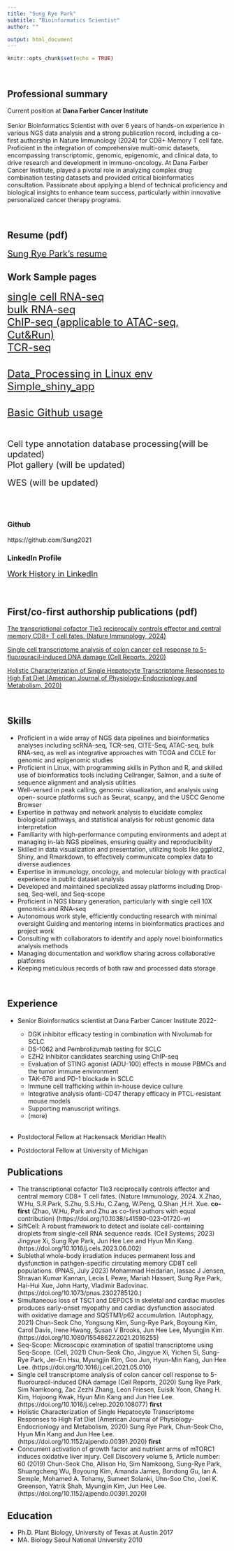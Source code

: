 ```yaml
---
title: "Sung Rye Park"
subtitle: "Bioinformatics Scientist"
author: ""

output: html_document
---
```


```r
knitr::opts_chunk$set(echo = TRUE)
```
<br>

## Professional summary  

Current position at  **Dana Farber Cancer Institute**  
<br>
Senior Bioinformatics Scientist with over 6 years of hands-on experience in various NGS data analysis and a strong publication record, including a co-first authorship in Nature Immunology (2024) for CD8+ Memory T cell fate. Proficient in the integration of comprehensive multi-omic datasets, encompassing transcriptomic, genomic, epigenomic, and clinical data, to drive research and development in immuno-oncology. At Dana Farber Cancer Institute, played a pivotal role in analyzing complex drug combination testing datasets and provided critical bioinformatics consultation. Passionate about applying a blend of technical proficiency and biological insights to enhance team success, particularly within innovative personalized cancer therapy programs.    

<br>

## Resume (pdf) <a id="resume-pdf"></a>   
<a href="info/resume/SungRyePark_resume2405.pdf" style="font-size: 20px;">Sung Rye Park's resume</a><br>


## Work Sample pages<a id="samples"></a>     

<a href="samplePages/scRNAseq.html" style="font-size: 24px;">single cell RNA-seq</a><br>
<a href="samplePages/RNAseq.html" style="font-size: 24px;">bulk RNA-seq</a><br>
<a href="samplePages/ChIP_seq.html" style="font-size: 24px;">ChIP-seq (applicable to ATAC-seq, Cut&Run)</a><br>
<a href="samplePages/TCR_seq.html" style="font-size: 24px;">TCR-seq</a><br>


<br>
<a href="etc/Data_Processing.html" style="font-size: 24px;">Data_Processing in Linux env</a><br>
<a href="samplePages/Simple_RShiny_app_gene_gene_scatterplot.html" style="font-size: 24px;">Simple_shiny_app</a><br>

<br>
<a href="etc/Basic_github.html" style="font-size: 24px;">Basic Github usage</a><br>

<br>


<span style="font-size: 20px;">Cell type annotation database processing(will be updated)</span><br> 
<span style="font-size: 20px;">Plot gallery (will be updated) </span><br>  
<span style="font-size: 20px;">WES (will be updated)</span><br>
<br>
<br><br>


### Github  <a id="github"></a>     
https://github.com/Sung2021 

### LinkedIn Profile  <a id="linkedin"></a>   

<a href="https://www.linkedin.com/in/sung-rye-park-8a130098/" style="font-size: 18px;">Work History in LinkedIn</a><br>
<br><br>


## First/co-first authorship publications (pdf)  <a id="first_author"></a>  

<a href="info/papers/NI_Sung_s41590-023-01720-w_reduced_size2.pdf" style="font-size: 14px;">The transcriptional cofactor Tle3 reciprocally controls effector and central memory CD8+ T cell fates. (Nature Immunology, 2024)</a><br>

<a href="info/papers/CellReports.2020.Sung_reduced_size2.pdf" style="font-size: 14px;">Single cell transcriptome analysis of colon cancer cell response to 5-fluorouracil-induced DNA damage (Cell Reports, 2020)</a><br>

<a href="info/papers/American_Journal_of_Physiology.2020.Sung_reduced_size.pdf" style="font-size: 14px;">Holistic Characterization of Single Hepatocyte Transcriptome Responses to High Fat Diet (American Journal of Physiology-Endocrionlogy and Metabolism, 2020)</a><br>



<br>

## Skills  <a id="skills"></a>  
* Proficient in a wide array of NGS data pipelines and bioinformatics analyses including scRNA-seq, TCR-seq, CITE-Seq, ATAC-seq, bulk RNA-seq, as well as integrative approaches with TCGA and CCLE for genomic and epigenomic studies 
* Proficient in Linux, with programming skills in Python and R, and skilled use of bioinformatics tools including Cellranger, Salmon, and a suite of sequence alignment and analysis utilities 
* Well-versed in peak calling, genomic visualization, and analysis using open- source platforms such as Seurat, scanpy, and the USCC Genome Browser
* Expertise in pathway and network analysis to elucidate complex biological pathways, and statistical analysis for robust genomic data interpretation
* Familiarity with high-performance computing environments and adept at managing in-lab NGS pipelines, ensuring quality and reproducibility 
* Skilled in data visualization and presentation, utilizing tools like ggplot2, Shiny, and Rmarkdown, to effectively communicate complex data to diverse audiences 
* Expertise in immunology, oncology, and molecular biology with practical experience in public dataset analysis 
* Developed and maintained specialized assay platforms including Drop-seq, Seq-well, and Seq-scope
* Proficient in NGS library generation, particularly with single cell 10X genomics and RNA-seq
* Autonomous work style, efficiently conducting research with minimal oversight
Guiding and mentoring interns in bioinformatics practices and project work
* Consulting with collaborators to identify and apply novel bioinformatics analysis methods
* Managing documentation and workflow sharing across collaborative platforms
* Keeping meticulous records of both raw and processed data storage

<br>

## Experience  <a id="experience"></a>
* Senior Bioinformatics scientist at Dana Farber Cancer Institute 2022-  

  - DGK inhibitor efficacy testing in combination with Nivolumab for SCLC     
  - DS-1062 and Pembrolizumab testing for SCLC   
  - EZH2 inhibitor candidates searching using ChIP-seq   
  - Evaluation of STING agonist (ADU-100) effects in mouse PBMCs and the tumor immune environment   
  - TAK-676 and PD-1 blockade in SCLC   
  - Immune cell trafficking within in-house device culture   
  - Integrative analysis ofanti-CD47 therapy efficacy in PTCL-resistant mouse models   
  - Supporting manuscript writings.  
  - (more)
<br><br>

* Postdoctoral Fellow at Hackensack Meridian Health 
* Postdoctoral Fellow at University of Michigan

## Publications  <a id="publications"></a> 
* The transcriptional cofactor Tle3 reciprocally controls effector and central memory CD8+ T cell fates. (Nature Immunology, 2024. X.Zhao, W.Hu, S.R.Park, S.Zhu, S.S.Hu, C.Zang, W.Peng, Q.Shan ,H.H. Xue. **co-first** (Zhao, W.Hu, Park and Zhu as co-first authors with equal contribution) (https://doi.org/10.1038/s41590-023-01720-w)
* SiftCell: A robust framework to detect and isolate cell-containing droplets from single-cell RNA sequence reads. (Cell Systems, 2023) Jingyue Xi, Sung Rye Park, Jun Hee Lee and Hyun Min Kang. (https://doi.org/10.1016/j.cels.2023.06.002)
* Sublethal whole-body irradiation induces permanent loss and dysfunction in pathgen-specific circulating memory CD8T cell populations. (PNAS, July 2023) Mohammad Heidarian, Iassac J Jensen, Shravan Kumar Kannan, Lecia L Pewe, Mariah Hassert, Sung Rye Park, Hai-Hui Xue, John Harty, Vladimir Badovinac. (https://doi.org/10.1073/pnas.2302785120.)
* Simultaneous loss of TSC1 and DEPDC5 in skeletal and cardiac muscles produces early-onset myopathy and cardiac dysfunction associated with oxidative damage and SQSTM1/p62 accumulation. (Autophagy, 2021) Chun-Seok Cho, Yongsung Kim, Sung-Rye Park, Boyoung Kim, Carol Davis, Irene Hwang, Susan V Brooks, Jun Hee Lee, Myungjin Kim. (https://doi.org/10.1080/15548627.2021.2016255)
* Seq-Scope: Microscopic examination of spatial transcriptome using Seq-Scope. (Cell, 2021) Chun-Seok Cho, Jingyue Xi, Yichen Si, Sung-Rye Park, Jer-En Hsu, Myungjin Kim, Goo Jun, Hyun-Min Kang, Jun Hee Lee. (https://doi.org/10.1016/j.cell.2021.05.010)
* Single cell transcriptome analysis of colon cancer cell response to 5-fluorouracil-induced DNA damage (Cell Reports, 2020) Sung Rye Park, Sim Namkoong, Zac Zezhi Zhang, Leon Friesen, Euisik Yoon, Chang H. Kim, Hojoong Kwak, Hyun Min Kang and Jun Hee Lee. (https://doi.org/10.1016/j.celrep.2020.108077)  **first**
* Holistic Characterization of Single Hepatocyte Transcriptome Responses to High Fat Diet (American Journal of Physiology-Endocrionlogy and Metabolism, 2020) Sung Rye Park, Chun-Seok Cho, Hyun Min Kang and Jun Hee Lee. (https://doi.org/10.1152/ajpendo.00391.2020)  **first**
* Concurrent activation of growth factor and nutrient arms of mTORC1 induces oxidative liver injury. Cell Discovery volume 5, Article number: 60 (2019) Chun-Seok Cho, Allison Ho, Sim Namkoong, Sung-Rye Park, Shuangcheng Wu, Boyoung Kim, Amanda James, Bondong Gu, Ian A. Semple, Mohamed A. Tohamy, Sumeet Solanki, Uhn-Soo Cho, Joel K. Greenson, Yatrik Shah, Myungjin Kim, Jun Hee Lee. (https://doi.org/10.1152/ajpendo.00391.2020)



## Education  <a id="education"></a>
* Ph.D. Plant Biology, University of Texas at Austin 2017
* MA. Biology Seoul National University 2010   

<br><br>